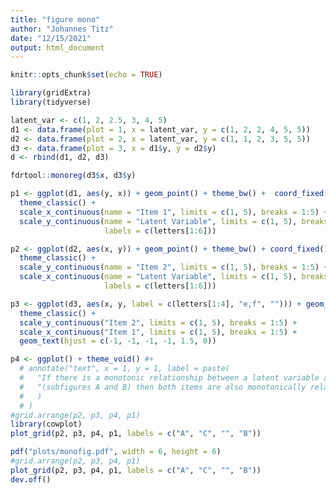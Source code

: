 ```yaml
---
title: "figure mono"
author: "Johannes Titz"
date: "12/15/2021"
output: html_document
---
```


```r
knitr::opts_chunk$set(echo = TRUE)
```

```r
library(gridExtra)
library(tidyverse)

latent_var <- c(1, 2, 2.5, 3, 4, 5)
d1 <- data.frame(plot = 1, x = latent_var, y = c(1, 2, 2, 4, 5, 5))
d2 <- data.frame(plot = 2, x = latent_var, y = c(1, 1, 2, 3, 5, 5))
d3 <- data.frame(plot = 3, x = d1$y, y = d2$y)
d <- rbind(d1, d2, d3)

fdrtool::monoreg(d3$x, d3$y)

p1 <- ggplot(d1, aes(y, x)) + geom_point() + theme_bw() +  coord_fixed() +
  theme_classic() + 
  scale_x_continuous(name = "Item 1", limits = c(1, 5), breaks = 1:5) +
  scale_y_continuous(name = "Latent Variable", limits = c(1, 5), breaks = latent_var,
                     labels = c(letters[1:6]))

p2 <- ggplot(d2, aes(x, y)) + geom_point() + theme_bw() + coord_fixed() + 
  theme_classic() +
  scale_y_continuous(name = "Item 2", limits = c(1, 5), breaks = 1:5) +
  scale_x_continuous(name = "Latent Variable", limits = c(1, 5), breaks = latent_var,
                     labels = c(letters[1:6]))

p3 <- ggplot(d3, aes(x, y, label = c(letters[1:4], "e,f", ""))) + geom_point() + theme_bw() + coord_fixed() + 
  theme_classic() +
  scale_y_continuous("Item 2", limits = c(1, 5), breaks = 1:5) + 
  scale_x_continuous("Item 1", limits = c(1, 5), breaks = 1:5) + 
  geom_text(hjust = c(-1, -1, -1, -1, 1.5, 0))

p4 <- ggplot() + theme_void() #+ 
  # annotate("text", x = 1, y = 1, label = paste(
  #   "If there is a monotonic relationship between a latent variable and two items",
  #   "(subfigures A and B) then both items are also monotonically related (subfigure C)."
  #   )
  # )
#grid.arrange(p2, p3, p4, p1)
library(cowplot)
plot_grid(p2, p3, p4, p1, labels = c("A", "C", "", "B"))
```

```r
pdf("plots/monofig.pdf", width = 6, height = 6)
#grid.arrange(p2, p3, p4, p1)
plot_grid(p2, p3, p4, p1, labels = c("A", "C", "", "B"))
dev.off()
```

